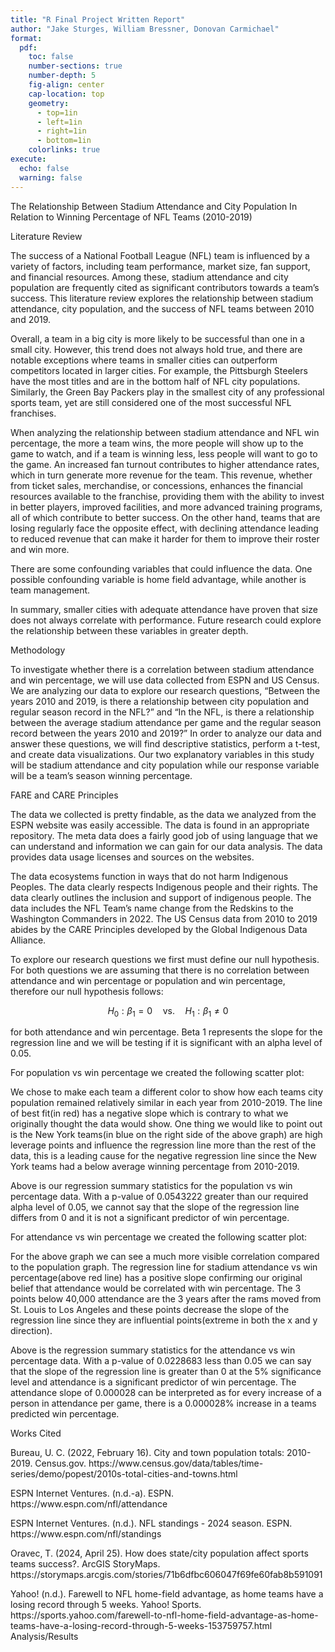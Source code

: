 ---
title: "R Final Project Written Report"
author: "Jake Sturges, William Bressner, Donovan Carmichael"
format: 
  pdf: 
    toc: false
    number-sections: true
    number-depth: 5
    fig-align: center
    cap-location: top
    geometry: 
      - top=1in
      - left=1in
      - right=1in
      - bottom=1in
    colorlinks: true
execute: 
  echo: false
  warning: false
---
The Relationship Between Stadium Attendance and City Population In Relation to Winning Percentage of NFL Teams (2010-2019)

Literature Review

The success of a National Football League (NFL) team is influenced by a variety of factors, including team performance, market size, fan support, and financial resources. Among these, stadium attendance and city population are frequently cited as significant contributors towards a team’s success. This literature review explores the relationship between stadium attendance, city population, and the success of NFL teams between 2010 and 2019. 

Overall, a team in a big city is more likely to be successful than one in a small city. However, this trend does not always hold true, and there are notable exceptions where teams in smaller cities can outperform competitors located in larger cities. For example, the Pittsburgh Steelers have the most titles and are in the bottom half of NFL city populations. Similarly, the Green Bay Packers play in the smallest city of any professional sports team, yet are still considered one of the most successful NFL franchises.

When analyzing the relationship between stadium attendance and NFL win percentage, the more a team wins, the more people will show up to the game to watch, and if a team is winning less, less people will want to go to the game. An increased fan turnout contributes to higher attendance rates, which in turn generate more revenue for the team. This revenue, whether from ticket sales, merchandise, or concessions, enhances the financial resources available to the franchise, providing them with the ability to invest in better players, improved facilities, and more advanced training programs, all of which contribute to better success. On the other hand, teams that are losing regularly face the opposite effect, with declining attendance leading to reduced revenue that can make it harder for them to improve their roster and win more.

There are some confounding variables that could influence the data. One possible confounding variable is home field advantage, while another is team management.

In summary, smaller cities with adequate attendance have proven that size does not always correlate with performance. Future research could explore the relationship between these variables in greater depth.

Methodology

To investigate whether there is a correlation between stadium attendance and win percentage, we will use data collected from ESPN and US Census. We are analyzing our data to explore our research questions, “Between the years 2010 and 2019, is there a relationship between city population and regular season record in the NFL?” and “In the NFL, is there a relationship between the average stadium attendance per game and the regular season record between the years 2010 and 2019?” In order to analyze our data and answer these questions, we will find descriptive statistics, perform a t-test, and create data visualizations. Our two explanatory variables in this study will be stadium attendance and city population while our response variable will be a team's season winning percentage.                                   

FARE and CARE Principles

The data we collected is pretty findable, as the data we analyzed from the ESPN website was easily accessible. The data is found in an appropriate repository. The meta data does a fairly good job of using language that we can understand and information we can gain for our data analysis. The data provides data usage licenses and sources on the websites. 

The data ecosystems function in ways that do not harm Indigenous Peoples. The data clearly respects Indigenous people and their rights. The data clearly outlines the inclusion and support of indigenous people. The data includes the NFL Team’s name change from the Redskins to the Washington Commanders in 2022. The US Census data from 2010 to 2019 abides by the CARE Principles developed by the Global Indigenous Data Alliance.

To explore our research questions we first must define our null hypothesis. For both questions we are assuming that there is no correlation between attendance and win percentage or population and win percentage, therefore our null hypothesis follows:

$$ H_0: \beta_1 = 0 \quad \text{vs.} \quad H_1: \beta_1 \neq 0 $$

for both attendance and win percentage. Beta 1 represents the slope for the regression line and we will be testing if it is significant with an alpha level of 0.05.

For population vs win percentage we created the following scatter plot:

We chose to make each team a different color to show how each teams city population remained relatively similar in each year from 2010-2019. The line of best fit(in red) has a negative slope which is contrary to what we originally thought the data would show. One thing we would like to point out is the New York teams(in blue on the right side of the above graph) are high leverage points and influence the regression line more than the rest of the data, this is a leading cause for the negative regression line since the New York teams had a below average winning percentage from 2010-2019.

Above is our regression summary statistics for the population vs win percentage data. With a p-value of 0.0543222 greater than our required alpha level of 0.05, we cannot say that the slope of the regression line differs from 0 and it is not a significant predictor of win percentage.

For attendance vs win percentage we created the following scatter plot:

For the above graph we can see a much more visible correlation compared to the population graph. The regression line for stadium attendance vs win percentage(above red line) has a positive slope confirming our original belief that attendance would be correlated with win percentage. The 3 points below 40,000 attendance are the 3 years after the rams moved from St. Louis to Los Angeles and these points decrease the slope of the regression line since they are influential points(extreme in both the x and y direction).

Above is the regression summary statistics for the attendance vs win percentage data. With a p-value of 0.0228683 less than 0.05 we can say that the slope of the regression line is greater than 0 at the 5% significance level and attendance is a significant predictor of win percentage. The attendance slope of 0.000028 can be interpreted as for every increase of a person in attendance per game, there is a 0.000028% increase in a teams predicted win percentage.

Works Cited

Bureau, U. C. (2022, February 16). City and town population totals: 2010-2019. Census.gov. https://www.census.gov/data/tables/time-series/demo/popest/2010s-total-cities-and-towns.html

ESPN Internet Ventures. (n.d.-a). ESPN. https://www.espn.com/nfl/attendance 

ESPN Internet Ventures. (n.d.). NFL standings - 2024 season. ESPN. https://www.espn.com/nfl/standings 

Oravec, T. (2024, April 25). How does state/city population affect sports teams success?. ArcGIS StoryMaps. https://storymaps.arcgis.com/stories/71b6dfbc606047f69fe60fab8b591091 

Yahoo! (n.d.). Farewell to NFL home-field advantage, as home teams have a losing record through 5 weeks. Yahoo! Sports. https://sports.yahoo.com/farewell-to-nfl-home-field-advantage-as-home-teams-have-a-losing-record-through-5-weeks-153759757.html 
Analysis/Results
